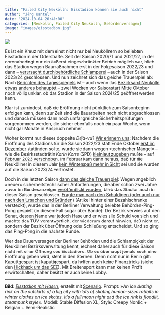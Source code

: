 ```yaml
---
title: "Failed City Neukölln: Eisstadion können sie auch nicht"
author: "Jörg Kantel"
date: "2024-10-04 20:40:00"
categories: [Neukölln, Failed City Neukölln, Behördenversagen]
image: "images/eisstadion.jpg"
---
```


[![](images/eisstadion-b.jpg)](https://www.flickr.com/photos/schockwellenreiter/54043078745/)

Es ist ein Kreuz mit dem einst nicht nur bei Neuköllnern so beliebten Eisstadion in der Oderstraße. Seit der Saison 2020/21 und 2021/22, in der coronabedingt nur ein äußerst eingeschränkter Betrieb möglich war, blieb das Stadion wegen Baumaßnahmen erst in der Folgesaison 2022/23 und dann -- [verursacht durch behördliche Schlamperei](https://kantel.github.io/posts/2023112101_eisstadion_neukoelln/) -- auch in der Saison 2023/24 geschlossen. Und nun zeichnet sich das gleiche Trauerspiel ab: Nach [Berichten des Tagesspiegels](https://www.tagesspiegel.de/berlin/bezirke/weiter-arbeiten-am-eisstadion-neukolln-offnungstermin-noch-unklar-12475322.html) ist -- auch wenn das [Bezirksamt Neukölln etwas anderes behauptet](https://www.berlin.de/ba-neukoelln/politik-und-verwaltung/aemter/schul-und-sportamt/sportamt/artikel.289179.php) -- zwei Wochen vor Saisonstart Mitte Oktober noch völlig unklar, ob das Stadion in der Saison 2024/25 geöffnet werden kann.

Klar ist zumindest, daß die Eröffnung nicht pünktlich zum Saisonbeginn erfolgen kann, denn zur Zeit sind die Bauarbeiten noch nicht abgeschlossen und danach müssen dann noch umfangreiche Sicherheitsprüfungen vorgenommen werden, die sicher ebenfalls noch ein paar Woche, wenn nicht gar Monate in Anspruch nehmen.

Woher kommt nur dieses doppelte *Déjà-vu*? [Wir erinnern uns](https://kantel.github.io/posts/2023021701_kauttgespartes_eisstadion/): Nachdem die Eröffnung des Stadions für die Saison 2022/23 statt Ende Oktober [erst im Dezember](https://www.tagesspiegel.de/berlin/bezirke/um-energie-zu-sparen-eisstadion-in-berlin-neukolln-offnet-einen-monat-spater-als-geplant-8661313.html) stattinden sollte, wurde sie dann wegen »technischer Mängel« -- wie die Bezirksstadträtin *Karin Korte* (SPD) [kleinlaut zugeben](https://www.tagesspiegel.de/berlin/bezirke/tuv-stellt-technische-mangel-fest-neukollner-eisstadion-bleibt-in-diesem-jahr-geschlossen-8889769.html) mußte -- auf [Februar 2023 verschoben](https://www.tagesspiegel.de/berlin/bezirke/wegen-technischer-mangel-eisstadion-in-neukolln-offnet-fruhestens-im-februar-9165135.html). Im Februar kam dann heraus, daß für die Neuköllner in diesem Jahr [kein Winterspaß mehr in Sicht](https://www.tagesspiegel.de/berlin/kein-winterspass-in-sicht-eisstadion-neukolln-weiter-defekt-9354203.html) sei und sie wurden auf die Saison 2023/24 vertröstet.

Doch in der letzten Saison [dann das gleiche Trauerspiel](https://kantel.github.io/posts/2023112101_eisstadion_neukoelln/): Wegen angeblich »neuer« sicherheitstechnischer Anforderungen, die aber schon zwei Jahre zuvor im Bundesanzeiger [veröffentlicht wurden](https://www.kas-bmu.de/tras-endgueltige-version.html), blieb das Stadion auch in dieser Saison geschlossen. [Fragte man nach den Schuldigen (oder auch nur nach den Ursachen und Gründen)](https://www.berliner-zeitung.de/mensch-metropole/eislaufen-in-berlin-wer-ist-schuld-daran-dass-zwei-bahnen-in-neukoelln-und-wedding-nicht-oeffnen-li.2160585) (Artikel hinter einer Bezahlschranke versteckt), wurde das in der Berliner Verwaltung beliebte Behörden-Ping-Pong gespielt (in diesem Fall sogar über Bande): Der Bezirk verwies auf den Senat, dessen Name war jedoch Hase und er wies alle Schuld von sich und machte den TÜV verantwortlich, der wiederum darauf hinwies, daß nicht er, sondern der Bezirk über Öffnung oder Schließung entscheidet. Und so ging das Ping-Pong in die nächste Runde.

Wer das Dauerversagen der Berliner Behörden und die Schlampigkeit der Neuköllner Bezirksverwaltung kennt, rechnet daher auch für diese Saison nicht mit einer Öffnung des Eisstadions. Ob es überhaupt jemals noch eine Eröffnung geben wird, steht in den Sternen. Denn nicht nur in Berlin gilt: Kaputtgespart ist kaputtgespart, da helfen auch keine Finanztricks (siehe den [Hickhack um das SEZ](https://www.rbb24.de/panorama/beitrag/2024/10/berlin-sez-zwangsraeumung-senat-abriss-gerichtsvollzieher.html)). Mit Breitensport kann man keinen Profit erwirtschaften, daher besitzt er auch keine Lobby.

---

**Bild**: *[Eisstadion mit Hasen](https://www.flickr.com/photos/schockwellenreiter/54043078745/)*, erstellt mit [Scenario](http://cognitiones.kantel-chaos-team.de/technikgeschichte/rechnerundnetze/scenario.html). Prompt: »*An ice skating rink on the outskirts of a big city with lots of skating human-sized rabbits in winter clothes on ice skates. It’s a full moon night and the ice rink is floodlit, steampunk style*«. Modell: Stable Diffusion XL, Style: Creepy Nordic + Belgian + Semi-Realistic